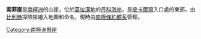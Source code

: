 '''索菲崖'''是[[南極洲|南極洲]]的山崖，位於[[葛拉漢地|葛拉漢地]]的[[丹科海岸|丹科海岸]]，是[[皮卡爾灣|皮卡爾灣]]入口處的東部，由[[比利時|比利時]]探險隊繪入地圖和命名，現時由[[南極條約體系|南極條約體系]]管理。

{{coord|64|44|S|62|15|W|display=title}}

{{DEFAULTSORT:Sophie Cliff}}
[[Category:南極洲懸崖|Category:南極洲懸崖]]


{{DancoCoast-geo-stub}}